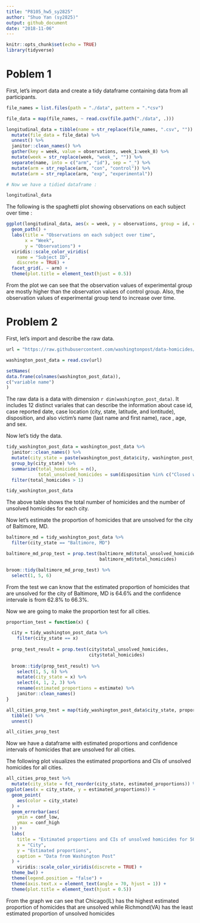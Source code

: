 ```yaml
---
title: "P8105_hw5_sy2825"
author: "Shuo Yan (sy2825)"
output: github_document
date: "2018-11-06"
---
```


```r
knitr::opts_chunk$set(echo = TRUE)
library(tidyverse)


```

# Poblem 1

First, let's import data and create a tidy dataframe containing data from all participants.

```r

file_names = list.files(path = "./data", pattern = ".*csv")

file_data = map(file_names, ~ read.csv(file.path("./data", .)))

longitudinal_data = tibble(name = str_replace(file_names, ".csv", "")) %>%
  mutate(file_data = file_data) %>%
  unnest() %>%
  janitor::clean_names() %>%
  gather(key = week, value = observations, week_1:week_8) %>%
  mutate(week = str_replace(week, "week_", "")) %>%
  separate(name, into = c("arm", "id"), sep = "_") %>%
  mutate(arm = str_replace(arm, "con", "control")) %>%
  mutate(arm = str_replace(arm, "exp", "experimental"))

# Now we have a tidied dataframe :

longitudinal_data
```

The following is the spaghetti plot showing observations on each subject over time :

```r

ggplot(longitudinal_data, aes(x = week, y = observations, group = id, color = id)) +
  geom_path() + 
  labs(title = "Observations on each subject over time",
       x = "Week",
       y = "Observations") + 
  viridis::scale_color_viridis(
    name = "Subject ID", 
    discrete = TRUE) +
  facet_grid(. ~ arm) +
  theme(plot.title = element_text(hjust = 0.5))
```

From the plot we can see that the observation values of experimental group are mostly higher than the observation values of control group. Also, the observation values of experimental group tend to increase over time.


# Problem 2

First, let's import and describe the raw data.

```r

url = "https://raw.githubusercontent.com/washingtonpost/data-homicides/master/homicide-data.csv"

washington_post_data = read.csv(url)

setNames(
data.frame(colnames(washington_post_data)),
c("variable name")
)

```

The raw data is a data with dimension `r dim(washington_post_data)`. It includes 12 distinct variales that can describe the information about case id, case reported date, case location (city, state, latitude, and lontitude), disposition, and also victim's name (last name and first name), race , age, and sex.

Now let's tidy the data.

```r

tidy_washington_post_data = washington_post_data %>%
  janitor::clean_names() %>%
  mutate(city_state = paste(washington_post_data$city, washington_post_data$state, sep = ", ")) %>%
  group_by(city_state) %>%
  summarize(total_homicides = n(), 
            total_unsolved_homicides = sum(disposition %in% c("Closed without arrest", "Open/No arrest"))) %>%
  filter(total_homicides > 1)

tidy_washington_post_data
```
The above table shows the total number of homicides and the number of unsolved homicides for each city.

Now let's estimate the proportion of homicides that are unsolved for the city of Baltimore, MD.

```r

baltimore_md = tidy_washington_post_data %>%
  filter(city_state == "Baltimore, MD")

baltimore_md_prop_test = prop.test(baltimore_md$total_unsolved_homicides, 
                                   baltimore_md$total_homicides)

broom::tidy(baltimore_md_prop_test) %>%
  select(1, 5, 6)
```

From the test we can know that the estimated proportion of homicides that are unsolved for the city of Baltimore, MD is 64.6% and the confidence intervale is from 62.8% to 66.3%.

Now we are going to make the proportion test for all cities.

```r

proportion_test = function(x) {

  city = tidy_washington_post_data %>%
    filter(city_state == x)
  
  prop_test_result = prop.test(city$total_unsolved_homicides,
                               city$total_homicides)
  
  broom::tidy(prop_test_result) %>%
    select(1, 5, 6) %>%
    mutate(city_state = x) %>%
    select(4, 1, 2, 3) %>%
    rename(estimated_proportions = estimate) %>%
    janitor::clean_names()
}

all_cities_prop_test = map(tidy_washington_post_data$city_state, proportion_test) %>%
  tibble() %>%
  unnest()

all_cities_prop_test
```

Now we have a dataframe with estimated proportions and confidence intervals of homicides that are unsolved for all cities.

The following plot visualizes the estimated proportions and CIs of unsolved homicides for all cities.
```r
all_cities_prop_test %>%
  mutate(city_state = fct_reorder(city_state, estimated_proportions)) %>%
ggplot(aes(x = city_state, y = estimated_proportions)) +
  geom_point(
    aes(color = city_state)
  ) +
  geom_errorbar(aes(
    ymin = conf_low,
    ymax = conf_high
  )) + 
  labs(
    title = "Estimated proportions and CIs of unsolved homicides for 50 cities",
    x = "City",
    y = "Estimated proportions",
    caption = "Data from Washington Post"
  ) +
    viridis::scale_color_viridis(discrete = TRUE) + 
  theme_bw() +
  theme(legend.position = "false") +
  theme(axis.text.x = element_text(angle = 70, hjust = 1)) +
  theme(plot.title = element_text(hjust = 0.5))
```

From the graph we can see that Chicago(IL) has the highest estimated proportion of homicides that are unsolved while Richmond(VA) has the least estimated proportion of unsolved homicides